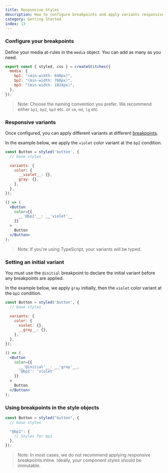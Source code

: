 ```yaml
---
title: Responsive Styles
description: How to configure breakpoints and apply variants responsively.
category: Getting Started
index: 13
---
```


### Configure your breakpoints

Define your media at-rules in the `media` object. You can add as many as you need.

```jsx line=2-6
export const { styled, css } = createStitches({
  media: {
    bp1: "(min-width: 640px)",
    bp2: "(min-width: 768px)",
    bp3: "(min-width: 1024px)",
  },
});
```

> Note: Choose the naming convention you prefer. We recommend either <Code>bp1</Code>, <Code>bp2</Code>, <Code>bp3</Code> etc. or <Code>sm</Code>, <Code>md</Code>, <Code>lg</Code> etc.

### Responsive variants

Once configured, you can apply different variants at different [breakpoints](/docs/breakpoints).

In the example below, we apply the `violet` color variant at the `bp2` condition.

```jsx line=4-9,12-16
const Button = styled('button', {
  // base styles

  variants: {
    color: {
      __violet__: {},
      gray: {},
    },
  },
});

() => (
  <Button
    color={{
      __'@bp2'__: __'violet'__
    }}
  >
    Button
  </Button>
);
```

> Note: If you're using TypeScript, your variants will be typed.

### Setting an initial variant

You must use the <Code>@initial</Code> breakpoint to declare the initial variant before any breakpoints are applied.

In the example below, we apply `gray` initially, then the `violet` color variant at the `bp2` condition.

```jsx line=4-9,12-16
const Button = styled('button', {
  // base styles

  variants: {
    color: {
      violet: {},
      __gray__: {},
    },
  },
});

() => (
  <Button
    color={{
      __'@initial'__: __'gray'__,
      '@bp2': 'violet'
    }}
  >
    Button
  </Button>
);
```

### Using breakpoints in the style objects

```jsx line=4-6
const Button = styled("button", {
  // base styles

  "@bp1": {
    // Styles for bp1
  },
});
```

> Note: In most cases, we do not recommend applying responsive breakpoints inline. Ideally, your component styles should be immutable.
